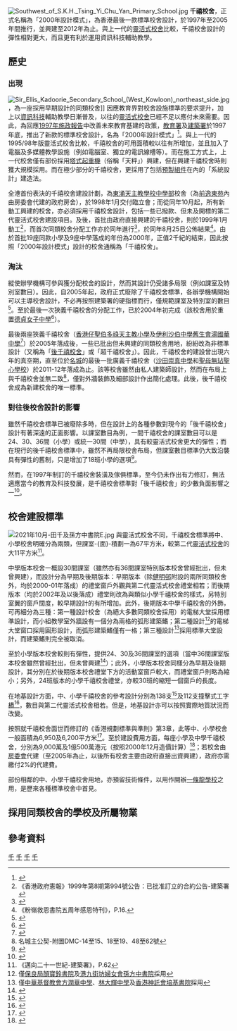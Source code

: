 [[File:Southwest_of_S.K.H._Tsing_Yi_Chu_Yan_Primary_School.jpg|thumb]]
'''千禧校舍'''，正式名稱為「2000年設計模式」，為香港最後一款標準校舍設計，於1997年至2005年間推行，並興建至2012年為止。與上一代的[[靈活式校舍|靈活式校舍]]比較，千禧校舍設計的彈性相對更大，而且更有利於運用資訊科技輔助教學。

==歷史==
===出現===
[[File:Sir_Ellis_Kadoorie_Secondary_School_(West_Kowloon)_northeast_side.jpg|thumb]]，為一座採用早期設計的同類校舍]]
因應教育界對校舍設施標準的要求提升，加上以[[資訊科技|資訊科技]]輔助教學日漸普及，以往的[[靈活式校舍|靈活式校舍]]已經不足以應付未來需要。因此，為回應[[1997年度香港行政長官施政報告|1997年施政報告]]中改善未來教育基建的政策，[[教育署|教育署]]及[[建築署|建築署]]於1997年底，推出了新款的標準校舍設計，名為「2000年設計模式」<ref>{{Cite web |url=https://www.legco.gov.hk/yr99-00/chinese/panels/ed/papers/c1693-03.pdf |title=立法會教育事務委員會-中小學的校舍面積和學習環境 |access-date=2021-01-04 |archive-date=2019-11-04 |archive-url=https://web.archive.org/web/20191104071306/https://www.legco.gov.hk/yr99-00/chinese/panels/ed/papers/c1693-03.pdf |dead-url=no }}</ref>。與上一代的1995/98年版靈活式校舍比較，千禧校舍的可用面積較以往有所增加，並且加入了電腦及多媒體教學設施（例如電腦室、獨立的電訊線槽等）。而在施工方式上，上一代校舍僅有部份採用[[塔式起重機|塔式起重機]]（俗稱「天秤」）興建，但在興建千禧校舍時則獲大規模採用。而在極少部分的千禧校舍，更採用了包括[[預製組件|預製組件]]在內的「系統設計」建造法。

全港首份表決的千禧校舍建設計劃，為[[東涌天主教學校_(中學)|東涌天主教學校中學部]]校舍（為[[逸東邨|前逸東苑]]內由房委會代建的政府房舍），於1998年1月交付臨立會；而從同年10月起，所有新動工興建的校舍，亦必須採用千禧校舍設計，包括一些已撥款、但未及開標的第二代靈活式校舍建設項目。及後，首批由政府直接興建的千禧校舍，則於1999年1月動工<ref>《香港政府憲報》1999年第8期第994號公告：已批准訂立的合約公告-建築署</ref>，而首次同類校舍分配工作亦於同年進行<ref>{{Cite web |url=https://www.edb.gov.hk/attachment/tc/sch-admin/sch-premises-info/allocation-of-sch/sae-result/result99-c.pdf |title=1999年校舍分配工作結果 |access-date=2021-01-04 |archive-date=2019-10-19 |archive-url=https://web.archive.org/web/20191019152001/https://www.edb.gov.hk/attachment/tc/sch-admin/sch-premises-info/allocation-of-sch/sae-result/result99-c.pdf |dead-url=no }}</ref>，於同年8月25日公佈結果<ref>《粉嶺救恩書院五周年感恩特刊》，P.16.</ref>。由於首批19座同款小學及9座中學落成的年份為2000年，正值2千紀的結束，因此按照「2000年設計模式」設計的校舍通稱為「千禧校舍」。

===淘汰===
縱使辦學機構可參與獲分配校舍的設計，然而其設計仍受諸多局限（例如課室及特別室數目）。因此，自2005年起，政府正式廢除了千禧校舍標準，各辦學機構開始可以主導校舍設計，不必再按照建築署的硬指標而行，僅規範課室及特別室的數目<ref>{{cite web|url=http://minisite.proj.hkedcity.net/hkiakit/getResources.html?id=3957|title=設計與應用科技科高中教材 價值與影響 香港校舍設計的歷史 [教師筆記]|author=香港建築師學會|accessdate=2019-01-19|type=pdf|archive-date=2019-01-19|archive-url=https://web.archive.org/web/20190119230702/https://minisite.proj.hkedcity.net/hkiakit/getResources.html?id=3957|dead-url=no}}</ref>。至於最後一次狹義千禧校舍的分配工作，已於2004年初完成（該校舍用於重置[[德貞女子中學|德貞女子中學]]<ref>{{Cite web |url=https://www.edb.gov.hk/attachment/tc/sch-admin/sch-premises-info/allocation-of-sch/sae-result/CResultSup03.pdf |title=2003年增補校舍分配工作結果 |access-date=2021-01-05 |archive-date=2019-10-19 |archive-url=https://web.archive.org/web/20191019152012/https://www.edb.gov.hk/attachment/tc/sch-admin/sch-premises-info/allocation-of-sch/sae-result/CResultSup03.pdf |dead-url=no }}</ref>）。

最後兩座狹義千禧校舍（[[香港仔聖伯多祿天主教小學|香港仔聖伯多祿天主教小學]]及[[伊利沙伯中學舊生會湯國華中學|伊利沙伯中學舊生會湯國華中學]]<ref>{{Cite web |url=https://www.chsc.hk/ssp2020/sch_detail.php?li_id=2&lang_id=2&chg_district_id=1&sch_id=414&return_page=sch_list.php%3Flang_id%3D2%26chg_district_id%3D1%26search_mode%3D%26frmMode%3Dpagebreak%26sort_id%3D-1%26district_id%3D18 |title=中學概覽2020-伊利沙伯中學舊生會湯國華中學 |access-date=2021-01-05 |archive-date=2021-01-16 |archive-url=https://web.archive.org/web/20210116123724/https://www.chsc.hk/ssp2020/sch_detail.php?li_id=2&lang_id=2&chg_district_id=1&sch_id=414&return_page=sch_list.php%3Flang_id%3D2%26chg_district_id%3D1%26search_mode%3D%26frmMode%3Dpagebreak%26sort_id%3D-1%26district_id%3D18 |dead-url=no }}</ref>）於2005年落成後，一些已批出但未興建的同類校舍用地，紛紛改為非標準設計（又稱為「[[後千禧校舍|後千禧校舍]]」或「超千禧校舍」）。因此，千禧校舍的建設曾出現六年的真空期，直至位於[[名城_(香港)|名城]]的最後一批廣義千禧校舍（[[沙田崇真中學|沙田崇真中學]]和[[聖母無玷聖心學校|聖母無玷聖心學校]]）於2011-12年落成為止。該等校舍雖然由私人建築師設計，然而在布局上與千禧校舍並無二致<ref>名城主公契-附圖DMC-14至15、18至19、48至62號</ref>，僅對外牆裝飾及細部設計作出簡化處理。此後，後千禧校舍成為新建校舍的唯一標準。

===對往後校舍設計的影響===
雖然千禧校舍標準已被廢除多時，但在設計上的各種參數對現今的「後千禧校舍」設計有著深遠的正面影響。以課室數目為例，一間千禧校舍的課室數目可以是24、30、36間（小學）或統一30間（中學），具有較靈活式校舍更大的彈性；而在現行的後千禧校舍標準中，雖然不再局限校舍布局，但課室數目標準仍大致沿襲具有彈性的舊制，只是增加了18班小學的選項<ref>{{Cite web |url=https://www.edb.gov.hk/en/sch-admin/sch-premises-info/furniture-equipment/primary-secondary-schools.html |title=教育局-新建校舍家具及設備一覽表 |access-date=2021-01-04 |archive-date=2019-10-19 |archive-url=https://web.archive.org/web/20191019102935/https://www.edb.gov.hk/en/sch-admin/sch-premises-info/furniture-equipment/primary-secondary-schools.html |dead-url=no }}</ref>。

然而，在1997年制訂的千禧校舍裝潢及傢俱標準，至今仍未作出有力修訂，無法適應當今的教育及科技發展，是千禧校舍標準對「後千禧校舍」的少數負面影響之一<ref>{{Cite web |url=https://www.legco.gov.hk/yr18-19/chinese/panels/ed/papers/ed20181207cb4-277-1-c.pdf |title=3358EP - 沙田水泉澳一所設有30間課室的小學；以及一般建校工程相關機制及建校標準（包括校舍設施）提升校舍標準及設備 - 立法會（教育界）葉建源議員意見書：提升校舍標準及設備 符合現代化教學需要 |access-date=2021-01-04 |archive-date=2019-11-02 |archive-url=https://web.archive.org/web/20191102223517/https://www.legco.gov.hk/yr18-19/chinese/panels/ed/papers/ed20181207cb4-277-1-c.pdf |dead-url=no }}</ref>。

==校舍建設標準==
[[File:2021年10月-田千及孫方中書院E.jpg|thumb]]
與靈活式校舍不同，千禧校舍標準將中、小學校舍明確分為兩類，但課室-{面}-積劃一為67平方米，較第二代[[靈活式校舍|靈活式校舍]]的大11平方米<ref>《邁向二十一世紀-建築署》，P.62</ref>。

中學版本校舍一概設30間課室（雖然亦有36間課室特別版本校舍曾經批出，但未曾興建），而設計分為早期及後期版本：早期版本（除[[健明邨|健明邨]]附設的兩所同類校舍外，均於2000-01年落成）的禮堂窗戶外觀與第二代靈活式校舍禮堂相若；而後期版本（均於2002年及以後落成）禮堂則改為與類似小學千禧校舍的樣式，另特別室翼的窗戶闊度，較早期設計的有所增加。此外，後期版本中學千禧校舍的外飾，可再細分為三種：第一種設計校舍（為絕大多數同類校舍採用）的電梯大堂採用標準設計，而小組教學室外牆設有一個分為兩格的弧形建築鰭；第二種設計<ref>僅[[保良局顏寶鈴書院|保良局顏寶鈴書院]]及[[港九街坊婦女會孫方中書院|港九街坊婦女會孫方中書院]]採用</ref>的電梯大堂窗口採用圓形設計，而弧形建築鰭僅有一格；第三種設計<ref>僅[[中華基督教會方潤華中學|中華基督教會方潤華中學]]、[[林大輝中學|林大輝中學]]及[[香港神託會培基書院|香港神託會培基書院]]採用</ref>採用標準大堂設計，而建築鰭則完全被取消。

至於小學版本校舍較則有彈性，提供24、30及36間課室的選項（當中36間課室版本校舍雖然曾經批出，但未曾興建<ref name=2002全日制>{{Cite web |url=https://www.edb.gov.hk/attachment/tc/sch-admin/sch-premises-info/allocation-of-sch/sae-result/result02s-c.pdf |title=2002年增補校舍分配工作結果 |access-date=2021-01-05 |archive-date=2018-10-11 |archive-url=https://web.archive.org/web/20181011061858/https://www.edb.gov.hk/attachment/tc/sch-admin/sch-premises-info/allocation-of-sch/sae-result/result02s-c.pdf |dead-url=no }}</ref>）；此外，小學版本校舍同樣分為早期及後期設計，其分別在於後期版本校舍禮堂下方的活動室窗戶較大，而禮堂窗戶則略為縮小；另外，24班版本的小學千禧校舍禮堂，亦較30班的縮短一個窗戶的長度。

在地基設計方面，中、小學千禧校舍的參考設計分別為138支<ref>{{Cite web |url=https://www.legco.gov.hk/yr98-99/chinese/fc/pwsc/papers/pw280408.pdf |title=立法會工務小組委員會-元朗天水圍101區的1所中學 |access-date=2021-03-01 |archive-date=2019-11-02 |archive-url=https://web.archive.org/web/20191102184637/https://www.legco.gov.hk/yr98-99/chinese/fc/pwsc/papers/pw280408.pdf |dead-url=no }}</ref>及112支撞擊式工字[[桩基础|樁]]<ref>{{Cite web |url=https://www.legco.gov.hk/yr98-99/chinese/fc/pwsc/papers/pw280407.pdf |title=立法會工務小組委員會-元朗天水圍101區的1所小學 |access-date=2021-03-01 |archive-date=2019-11-02 |archive-url=https://web.archive.org/web/20191102184646/https://www.legco.gov.hk/yr98-99/chinese/fc/pwsc/papers/pw280407.pdf |dead-url=no }}</ref>，數目與第二代靈活式校舍相若。但是，地基設計亦可以按照實際地質狀況而改變。

按照就千禧校舍面世而修訂的《香港規劃標準與準則》第3章，此等中、小學校舍一般面積為6,950及6,200平方米<ref>{{Cite web |url=https://www.pland.gov.hk/pland_tc/tech_doc/hkpsg/full/pdf/ch3.pdf |title=《香港規劃標準與準則》第3章：社區設施 |access-date=2021-01-04 |archive-date=2020-12-04 |archive-url=https://web.archive.org/web/20201204193900/https://www.pland.gov.hk/pland_tc/tech_doc/hkpsg/full/pdf/ch3.pdf |dead-url=no }}</ref>。至於建設費用方面，每座小學及中學千禧校舍，分別為9,000萬及1億500萬港元（按照2000年12月造價計算）<ref>{{Cite web |url=https://www.edb.gov.hk/attachment/tc/sch-admin/sch-premises-info/allocation-of-sch/sae-result/guide_site.pdf |title=申請分配建校用地以興建資助學校、直接資助學校或私立獨立學校的填表須知 |access-date=2021-01-05 |archive-date=2019-10-21 |archive-url=https://web.archive.org/web/20191021070512/https://www.edb.gov.hk/attachment/tc/sch-admin/sch-premises-info/allocation-of-sch/sae-result/guide_site.pdf |dead-url=no }}</ref>；若校舍由[[香港房屋委員會|房委會]]代建（至2005年為止，以後所有校舍主要由政府直接出資興建），政府亦需繳付2%的代建費。

部份相鄰的中、小學千禧校舍用地，亦預留技術條件，以用作開辦[[一條龍學校|一條龍學校]]之用，是歷來各種標準校舍中首見。

==採用同類校舍的學校及所屬物業==
{{main|香港千禧校舍列表}}

==參考資料==
<references/>

[[Category:香港小學教育|千]]
[[Category:香港中學教育|千]]
[[Category:香港教育史|千]]
[[Category:香港校舍設計|千]]